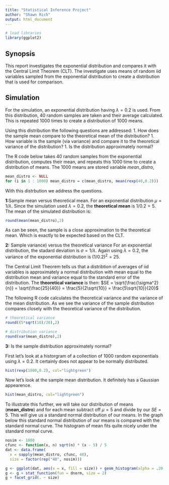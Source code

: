 ```yaml
---
title: "Statistical Inference Project"
author: "Shawn Rich"
output: html_document
---
```


```r
# load libraries
library(ggplot2)
```

## Synopsis  
This report investigates the exponential distribution and compares it with the Central Limit Theorem (CLT). The investigate uses means of random iid  variables sampled from the exponential distribution to create a distribution that is used for comparison. 


## Simulation    
For the simulation, an exponential distribution having $\lambda = 0.2$ is used. From this distribution, 40 random samples are taken and their average calculated. This is repeated 1000 times to create a distribution of 1000  means. 

Using this distribution the following questions are addressed:
1. How does the sample mean compare to the theoretical mean of the distribution?
1. How variable is the sample (via variance) and compare it to the theoretical variance of the distribution?
1. Is the distribution approximately normal?

The R code below takes 40 random samples from the exponential distribution, computes their mean, and repeats this 1000 time to create a distribution of means. The 1000 means are stored variable *mean_distro*,


```r

mean_distro <- NULL
for (i in 1 : 1000) mean_distro = c(mean_distro, mean(rexp(40,0.2)))

```

With this distrbution we address the questions. 

**1:**Sample mean versus theoretical mean. For an exponential distribution $\mu = 1/\lambda$. Since the simulation used $\lambda = 0.2$, the **theoretical mean** is $1/0.2 = 5$. The mean of the simulated distribution is:
```r
round(mean(mean_distro),2)
```

As can be seen, the sample is a close approximation to the theoretical mean. Which is exactly to be expected based on the CLT.

**2:** Sample variance) versus the theoretical variance For an exponential distribution, the stadard deviation is $\sigma = 1/\lambda$. Again using $\lambda = 0.2$, the variance of the exponential distribution is $(1/0.2)^2 = 25$. 

The Central Limit Theorem tells us that a distribtion of averages of iid variables is approximately a normal distribution with mean equal to the distribution mean and variance equal to the standard error of the distribution. The **theoretical variance** is then:
$SE = \sqrt{\frac{\sigma^2}{n}} = \sqrt{\frac{25}{40}} = \frac{5}{2\sqrt{10}} = \frac{5\sqrt{10}}{20}$  

The following R code calculates the theoretical variance and the variance of the mean distribution. As we see the variance of the sample distribution compares closely with the theoretical variance of the distribution.

```r
# theoretical variance
round((5*sqrt(10)/20),2)

# distribution variance
round(var(mean_distro),2)

```

**3:** Is the sample distribution approximately normal?

First let's look at a historgram of a collection of 1000 random exponentials using $\lambda = 0.2$. It certainly does not appear to be normally distributed.


```r
hist(rexp(1000,0.2), col="lightgreen")
```

Now let's look at the sample mean distribution. It definitely has a Gaussian appearence.

```r
hist(mean_distro, col="lightgreen")
```


To illustrate this further, we will take our distribution of means (**mean_distro**) and for each mean subtract off $\mu = 5$ and divide by our $SE = 5$. This will give us a standard normal distribution of our means. In the graph below this standard normal distribution of our means is compared with the standard normal curve. The histogram of mean fits quite nicely under the standard normal curve.

```r
nosim <- 1000
cfunc <- function(x, n) sqrt(n) * (x - 5) / 5
dat <- data.frame(
  x = sapply(mean_distro, cfunc, 40),
  size = factor(rep("40", nosim)))

g <- ggplot(dat, aes(x = x, fill = size)) + geom_histogram(alpha = .20, binwidth=.3, colour = "black", aes(y = ..density..)) 
g <- g + stat_function(fun = dnorm, size = 2)
g + facet_grid(. ~ size)
```
